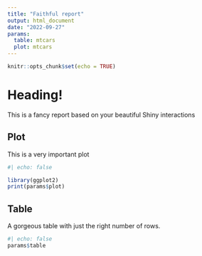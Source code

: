 ```yaml
---
title: "Faithful report"
output: html_document
date: "2022-09-27"
params: 
  table: mtcars
  plot: mtcars
---
```


```r
knitr::opts_chunk$set(echo = TRUE)
```

# Heading!

This is a fancy report based on your beautiful Shiny interactions

## Plot
This is a very important plot

```r
#| echo: false

library(ggplot2)
print(params$plot)
```


## Table

A gorgeous table with just the right number of rows. 

```r
#| echo: false
params$table
```

